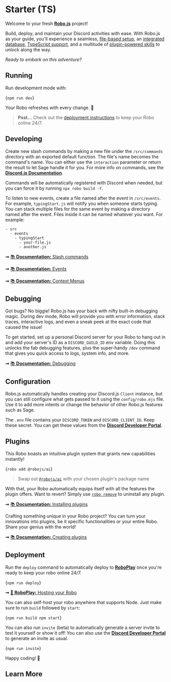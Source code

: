 
# Starter (TS)

Welcome to your fresh **[Robo.js](https://github.com/Wave-Play/robo)** project!

Build, deploy, and maintain your Discord activities with ease. With Robo.js as your guide, you'll experience a seamless, [file-based setup](https://docs.roboplay.dev/docs/basics/overview#the-robojs-file-structure), an [integrated database](https://docs.roboplay.dev/docs/basics/flashcore), [TypeScript support](https://docs.roboplay.dev/docs/advanced/typescript), and a multitude of [plugin-powered skills](https://docs.roboplay.dev/docs/advanced/plugins) to unlock along the way.

_Ready to embark on this adventure?_

<CardContainer><Card href="https://roboplay.dev/discord" title="🚀 Community" description="Join our Discord server"/>
<Card href="https://robojs.dev/discord-activities/getting-started" title="📚 Documentation" description="Getting started with Robo"/>
<Card href="https://dev.to/waveplay/how-to-build-a-discord-activity-easily-with-robojs-5bng" title="📖 Tutorial" description="Creating a Discord Activity in seconds"/></CardContainer>

## Running ‍️

Run development mode with:

<Terminal>{`npm run dev`}</Terminal>

Your Robo refreshes with every change. 🔄

> **Psst...** Check out the [deployment instructions](#deployment) to keep your Robo online 24/7.

## Developing ️

Create new slash commands by making a new file under the `/src/commands` directory with an exported default function. The file's name becomes the command's name. You can either use the `interaction` parameter or return the result to let Sage handle it for you. For more info on commands, see the **[Discord.js Documentation](https://discord.js.org/#/docs/main/stable/general/welcome)**.

Commands will be automatically registered with Discord when needed, but you can force it by running `npx robo build -f`.

To listen to new events, create a file named after the event in `/src/events`. For example, `typingStart.js` will notify you when someone starts typing. You can stack multiple files for the same event by making a directory named after the event. Files inside it can be named whatever you want. For example:

```
- src
  - events
    - typingStart
      - your-file.js
      - another.js
```

**➞** [📚 **Documentation:** Slash commands](https://docs.roboplay.dev/docs/advanced/plugins#creating-plugins)

**➞** [📚 **Documentation:** Events](https://docs.roboplay.dev/docs/advanced/events)

**➞** [📚 **Documentation:** Context Menus](https://docs.roboplay.dev/docs/basics/context-menu)

## Debugging 

Got bugs? No biggie! Robo.js has your back with nifty built-in debugging magic. During dev mode, Robo will provide you with error information, stack traces, interactive logs, and even a sneak peek at the exact code that caused the issue!

To get started, set up a personal Discord server for your Robo to hang out in and add your server's ID as a `DISCORD_GUILD_ID` env variable. Doing this unlocks the fab debugging features, plus the super-handy `/dev` command that gives you quick access to logs, system info, and more.

**➞** [📚 **Documentation:** Debugging](https://docs.roboplay.dev/docs/advanced/debugging)

## Configuration ️

Robo.js automatically handles creating your Discord.js `Client` instance, but you can still configure what gets passed to it using the `config/robo.mjs` file. Use it to add more intents or change the behavior of other Robo.js features such as Sage.

The `.env` file contains your `DISCORD_TOKEN` and `DISCORD_CLIENT_ID`. Keep these secret. You can get these values from the **[Discord Developer Portal](https://discord.com/developers/applications)**.

## Plugins 

This Robo boasts an intuitive plugin system that grants new capabilities instantly!

<Terminal execute>{`robo add @robojs/ai`}</Terminal>

> Swap out [`@robojs/ai`](https://github.com/Wave-Play/robo.js/tree/main/packages/plugin-ai) with your chosen plugin's package name

With that, your Robo automatically equips itself with all the features the plugin offers. Want to revert? Simply use [`robo remove`](https://docs.roboplay.dev/docs/advanced/command-line#plugins) to uninstall any plugin.

**➞** [📚 **Documentation:** Installing plugins](https://docs.roboplay.dev/docs/advanced/plugins#installing-plugins)

Crafting something unique in your Robo project? You can turn your innovations into plugins, be it specific functionalities or your entire Robo. Share your genius with the world!

**➞** [📚 **Documentation:** Creating plugins](https://docs.roboplay.dev/docs/advanced/plugins#creating-plugins)

## Deployment 

Run the `deploy` command to automatically deploy to **[RoboPlay](https://roboplay.dev)** once you're ready to keep your robo online 24/7.

<Terminal>{`npm run deploy`}</Terminal>

**➞** [🚀 **RoboPlay:** Hosting your Robo](https://docs.roboplay.dev/docs/hosting)

You can also self-host your robo anywhere that supports Node. Just make sure to run `build` followed by `start`:

<Terminal>{`npm run build
npm start`}</Terminal>

You can also run `invite` (beta) to automatically generate a server invite to test it yourself or show it off! You can also use the **[Discord Developer Portal](https://discord.com/developers/applications)** to generate an invite as usual.

<Terminal>{`npm run invite`}</Terminal>

Happy coding! 🎉


## Learn More

<CardContainer><Card href="/templates/overview" title="📦 Explore Templates" description="Discover more templates for a quick start."/><Card href="https://github.com/Wave-Play/robo.js/tree/main/templates/discord-bots/starter-ts" title="🔗 GitHub Repository" description="Explore source code on GitHub."/></CardContainer>
